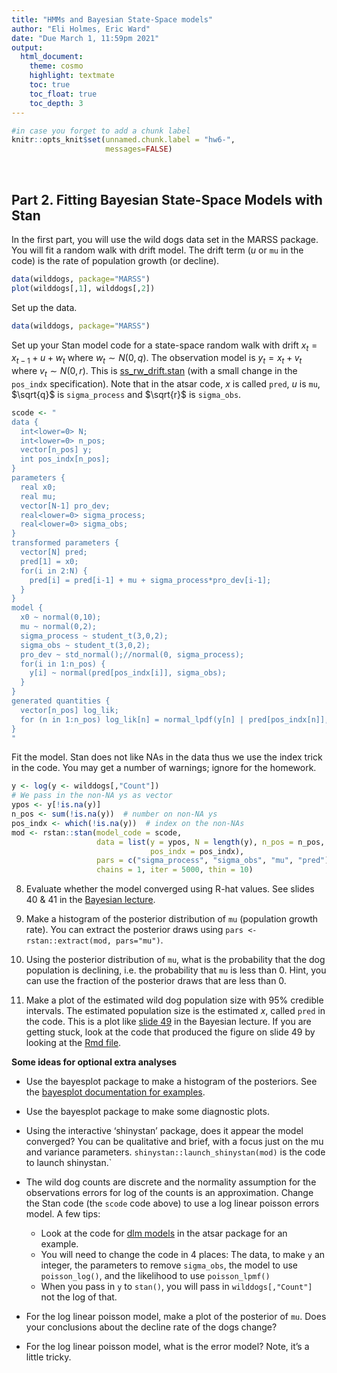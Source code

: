 ```yaml
---
title: "HMMs and Bayesian State-Space models"
author: "Eli Holmes, Eric Ward"
date: "Due March 1, 11:59pm 2021"
output:
  html_document:
    theme: cosmo
    highlight: textmate
    toc: true
    toc_float: true
    toc_depth: 3
---
```


```r
#in case you forget to add a chunk label
knitr::opts_knit$set(unnamed.chunk.label = "hw6-",
                     messages=FALSE)
```

<br>


## Part 2. Fitting Bayesian State-Space Models with Stan

In the first part, you will use the wild dogs data set in the MARSS package. You will fit a random walk with drift model. The drift term ($u$ or `mu` in the code) is the rate of population growth (or decline).

```r
data(wilddogs, package="MARSS")
plot(wilddogs[,1], wilddogs[,2])
```

Set up the data.
```r
data(wilddogs, package="MARSS")
```

Set up your Stan model code for a state-space random walk with drift $x_t = x_{t-1} + u + w_t$ where $w_t \sim N(0, q)$. The observation model is $y_t = x_t + v_t$ where $v_t \sim N(0, r)$. This is [ss_rw_drift.stan](https://github.com/atsa-es/atsar/blob/master/inst/stan/ss_rw_drift.stan) (with a small change in the `pos_indx` specification). Note that in the atsar code, $x$ is called `pred`, $u$ is `mu`, $\sqrt{q}$ is `sigma_process` and $\sqrt{r}$ is `sigma_obs`.

```r
scode <- "
data {
  int<lower=0> N;
  int<lower=0> n_pos;
  vector[n_pos] y;
  int pos_indx[n_pos];
}
parameters {
  real x0;
  real mu;
  vector[N-1] pro_dev;
  real<lower=0> sigma_process;
  real<lower=0> sigma_obs;
}
transformed parameters {
  vector[N] pred;
  pred[1] = x0;
  for(i in 2:N) {
    pred[i] = pred[i-1] + mu + sigma_process*pro_dev[i-1];
  }
}
model {
  x0 ~ normal(0,10);
  mu ~ normal(0,2);
  sigma_process ~ student_t(3,0,2);
  sigma_obs ~ student_t(3,0,2);
  pro_dev ~ std_normal();//normal(0, sigma_process);
  for(i in 1:n_pos) {
    y[i] ~ normal(pred[pos_indx[i]], sigma_obs);
  }
}
generated quantities {
  vector[n_pos] log_lik;
  for (n in 1:n_pos) log_lik[n] = normal_lpdf(y[n] | pred[pos_indx[n]], sigma_obs);
}
"
```

Fit the model. Stan does not like NAs in the data thus we use the index trick in the code. You may get a number of warnings; ignore for the homework.
```r
y <- log(y <- wilddogs[,"Count"])
# We pass in the non-NA ys as vector
ypos <- y[!is.na(y)]
n_pos <- sum(!is.na(y))  # number on non-NA ys
pos_indx <- which(!is.na(y))  # index on the non-NAs
mod <- rstan::stan(model_code = scode, 
                   data = list(y = ypos, N = length(y), n_pos = n_pos, 
                               pos_indx = pos_indx), 
                   pars = c("sigma_process", "sigma_obs", "mu", "pred"), 
                   chains = 1, iter = 5000, thin = 10)
```

8. Evaluate whether the model converged using R-hat values. See slides 40 & 41 in the [Bayesian lecture](https://atsa-es.github.io/atsa/Lectures/Week%206/lec_11_bayes.html).
    
9. Make a histogram of the posterior distribution of `mu` (population growth rate). You can extract the posterior draws using `pars <- rstan::extract(mod, pars="mu")`. 
10. Using the posterior distribution of `mu`, what is the probability that the dog population is declining, i.e. the probability that `mu` is less than 0. Hint, you can use the fraction of the posterior draws that are less than 0. 

10. Make a plot of the estimated wild dog population size with 95% credible intervals. The estimated population size is the estimated $x$, called `pred` in the code. This is a plot like [slide 49](https://atsa-es.github.io/atsa/Lectures/Week%206/lec_11_bayes.html#49) in the Bayesian lecture. If you are getting stuck, look at the code that produced the figure on slide 49 by looking at the [Rmd file](https://atsa-es.github.io/atsa/Lectures/Week%206/lec_11_bayes.Rmd).

**Some ideas for optional extra analyses**

* Use the bayesplot package to make a histogram of the posteriors. See the [bayesplot documentation for examples](https://mc-stan.org/bayesplot/).

* Use the bayesplot package to make some diagnostic plots. 

* Using the interactive 'shinystan' package, does it appear the model converged? You can be qualitative and brief, with a focus just on the mu and variance parameters. `shinystan::launch_shinystan(mod)` is the code to launch shinystan.`

* The wild dog counts are discrete and the normality assumption for the observations errors for log of the counts is an approximation. Change the Stan code (the `scode` code above) to use a log linear poisson errors model. A few tips:
    + Look at the code for [dlm models](https://github.com/atsa-es/atsar/blob/master/inst/stan/dlm.stan) in the atsar package for an example.
    + You will need to change the code in 4 places: The data, to make `y` an integer, the parameters to remove `sigma_obs`, the model to use `poisson_log()`, and the likelihood to use `poisson_lpmf()`
    + When you pass in `y` to `stan()`, you will pass in `wilddogs[,"Count"]` not the log of that.
    
* For the log linear poisson model, make a plot of the posterior of `mu`. Does your conclusions about the decline rate of the dogs change?
    
* For the log linear poisson model, what is the error model? Note, it's a little tricky.





